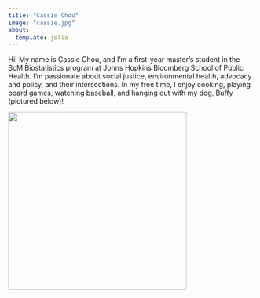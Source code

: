 ```yaml
---
title: "Cassie Chou"
image: "cassie.jpg"
about:
  template: jolla
---
```


Hi! My name is Cassie Chou, and I'm a first-year master's student in the ScM Biostatistics program at Johns Hopkins Bloomberg School of Public Health. I'm passionate about social justice, environmental health, advocacy and policy, and their intersections. In my free time, I enjoy cooking, playing board games, watching baseball, and hanging out with my dog, Buffy (pictured below)!

![](buffy.jpg){fig-align="center" width="363"}
